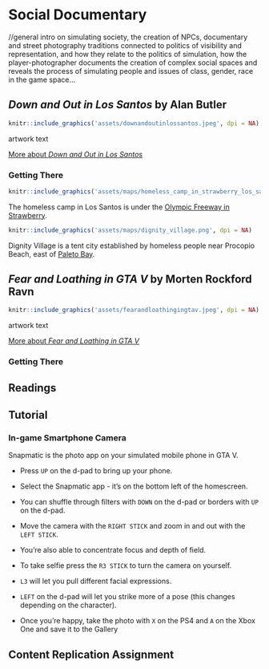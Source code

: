 # Social Documentary

//general intro on simulating society, the creation of NPCs, documentary and street photography traditions connected to politics of visibility and representation, and how they relate to the politics of simulation, how the player-photographer documents the creation of complex social spaces and reveals the process of simulating people and issues of class, gender, race in the game space...

## _Down and Out in Los Santos_ by Alan Butler {-}

```r
knitr::include_graphics('assets/downandoutinlossantos.jpeg', dpi = NA)
```

artwork text

[More about _Down and Out in Los Santos_](http://www.alanbutler.info/down-and-out-in-los-santos-2016)

### Getting There {-}

```r
knitr::include_graphics('assets/maps/homeless_camp_in_strawberry_los_santos.png', dpi = NA)
```
The homeless camp in Los Santos is under the [Olympic Freeway in Strawberry](https://grandtheftdata.com/landmarks/#252.086,-1208.975,5,hybrid,name,Strawberry_Subway_Station,_Downtown). 

```r
knitr::include_graphics('assets/maps/dignity_village.png', dpi = NA)
```
Dignity Village is a tent city established by homeless people near Procopio Beach, east of [Paleto Bay](https://grandtheftdata.com/landmarks/#-171.667,6208.676,5,hybrid,name=paleto_bay,Belinda_May's_Beauty_Salon,_Paleto_Blvd,_Paleto_Bay).



## _Fear and Loathing in GTA V_ by Morten Rockford Ravn {-}

```r
knitr::include_graphics('assets/fearandloathingingtav.jpeg', dpi = NA)
```

artwork text

[More about _Fear and Loathing in GTA V_](https://fearandloathingingtav.tumblr.com/)


### Getting There {-}

## Readings {-}

## Tutorial {-}

### In-game Smartphone Camera {-}

Snapmatic is the photo app on your simulated mobile phone in GTA V.

+ Press ```UP``` on the d-pad to bring up your phone.

+ Select the Snapmatic app - it's on the bottom left of the homescreen.

+ You can shuffle through filters with ```DOWN``` on the d-pad or borders with ```UP``` on the d-pad.

+ Move the camera with the ```RIGHT STICK``` and zoom in and out with the ```LEFT STICK```.

+ You're also able to concentrate focus and depth of field.

+ To take selfie press the ```R3 STICK``` to turn the camera on yourself.

+ ```L3``` will let you pull different facial expressions.

+ ```LEFT``` on the d-pad will let you strike more of a pose (this changes depending on the character).

+ Once you're happy, take the photo with ```X``` on the PS4 and ```A``` on the Xbox One and save it to the Gallery



## Content Replication Assignment {-}
